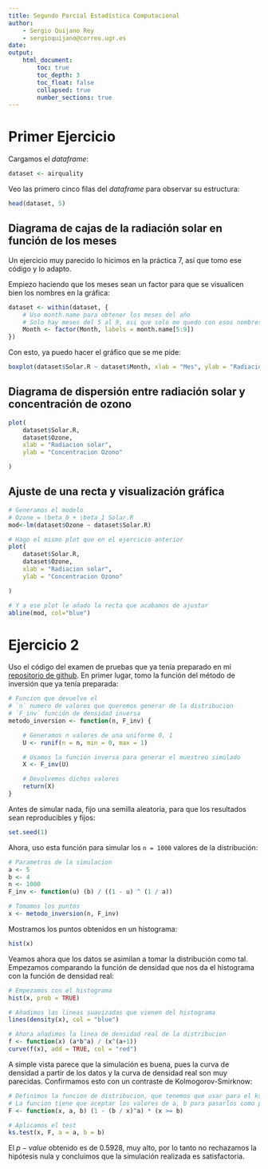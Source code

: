 ```yaml
---
title: Segundo Parcial Estadística Computacional
author:
    - Sergio Quijano Rey
    - sergioquijano@correo.ugr.es
date:
output:
    html_document:
        toc: true
        toc_depth: 3
        toc_float: false
        collapsed: true
        number_sections: true
---
```


# Primer Ejercicio

Cargamos el *dataframe*:

```r
dataset <- airquality
```

Veo las primero cinco filas del *dataframe* para observar su estructura:

```r
head(dataset, 5)
```

## Diagrama de cajas de la radiación solar en función de los meses

Un ejercicio muy parecido lo hicimos en la práctica 7, así que tomo ese código y lo adapto.

Empiezo haciendo que los meses sean un factor para que se visualicen bien los nombres en la gráfica:

```r
dataset <- within(dataset, {
    # Uso month.name para obtener los meses del año
    # Solo hay meses del 5 al 9, asi que solo me quedo con esos nombres
    Month <- factor(Month, labels = month.name[5:9])
})
```

Con esto, ya puedo hacer el gráfico que se me pide:

```r
boxplot(dataset$Solar.R ~ dataset$Month, xlab = "Mes", ylab = "Radiacion Solar")
```

## Diagrama de dispersión entre radiación solar y concentración de ozono

```r
plot(
    dataset$Solar.R,
    dataset$Ozone,
    xlab = "Radiacion solar",
    ylab = "Concentracion Ozono"

)
```

## Ajuste de una recta y visualización gráfica

```r
# Generamos el modelo
# Ozone = \beta_0 + \beta_1 Solar.R
mod<-lm(dataset$Ozone ~ dataset$Solar.R)

# Hago el mismo plot que en el ejercicio anterior
plot(
    dataset$Solar.R,
    dataset$Ozone,
    xlab = "Radiacion solar",
    ylab = "Concentracion Ozono"

)

# Y a ese plot le añado la recta que acabamos de ajustar
abline(mod, col="blue")
```

# Ejercicio 2

Uso el código del examen de pruebas que ya tenía preparado en mi [repositorio de github](https://github.com/SergioQuijanoRey/EstadisticaComputacional). En primer lugar, tomo la función del método de inversión que ya tenía preparada:


```r
# Funcion que devuelve el
# `n` numero de valores que queremos generar de la distribucion
# `F_inv` función de densidad inversa
metodo_inversion <- function(n, F_inv) {

    # Generamos n valores de una uniforme 0, 1
    U <- runif(n = n, min = 0, max = 1)

    # Usamos la función inversa para generar el muestreo simulado
    X <- F_inv(U)

    # Devolvemos dichos valores
    return(X)
}
```

Antes de simular nada, fijo una semilla aleatoria, para que los resultados sean reproducibles y fijos:

```r
set.seed(1)
```

Ahora, uso esta función para simular los `n = 1000` valores de la distribución:

```r
# Parametros de la simulacion
a <- 5
b <- 4
n <- 1000
F_inv <- function(u) (b) / ((1 - u) ^ (1 / a))

# Tomamos los puntos
x <- metodo_inversion(n, F_inv)
```

Mostramos los puntos obtenidos en un histograma:

```r
hist(x)
```

Veamos ahora que los datos se asimilan a tomar la distribución como tal. Empezamos comparando la función de densidad que nos da el histograma con la función de densidad real:

```r
# Empezamos con el histograma
hist(x, prob = TRUE)

# Añadimos las lineas suavizadas que vienen del histograma
lines(density(x), col = "blue")

# Ahora añadimos la linea de densidad real de la distribucion
f <- function(x) (a*b^a) / (x^(a+1))
curve(f(x), add = TRUE, col = "red")
```

A simple vista parece que la simulación es buena, pues la curva de densidad a partir de los datos y la curva de densidad real son muy parecidas. Confirmamos esto con un contraste de Kolmogorov-Smirknow:

```r
# Definimos la funcion de distribucion, que tenemos que usar para el ks.test
# La funcion tiene que aceptar los valores de a, b para pasarlos como parametros en ks.test
F <- function(x, a, b) (1 - (b / x)^a) * (x >= b)

# Aplicamos el test
ks.test(x, F, a = a, b = b)
```

El $p-value$ obtenido es de $0.5928$, muy alto, por lo tanto no rechazamos la hipótesis nula y concluimos que la simulación realizada es satisfactoria.
